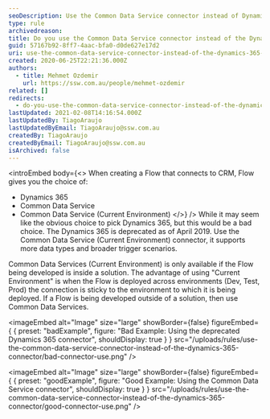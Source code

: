 ```yaml
---
seoDescription: Use the Common Data Service connector instead of Dynamics 365 when creating Flows to ensure compatibility and scalability.
type: rule
archivedreason:
title: Do you use the Common Data Service connector instead of the Dynamics 365 connector when using flows?
guid: 57167b92-8ff7-4aac-bfa0-d0de627e17d2
uri: use-the-common-data-service-connector-instead-of-the-dynamics-365-connector
created: 2020-06-25T22:21:36.000Z
authors:
  - title: Mehmet Ozdemir
    url: https://ssw.com.au/people/mehmet-ozdemir
related: []
redirects:
  - do-you-use-the-common-data-service-connector-instead-of-the-dynamics-365-connector-when-using-flows
lastUpdated: 2021-02-08T14:16:54.000Z
lastUpdatedBy: TiagoAraujo
lastUpdatedByEmail: TiagoAraujo@ssw.com.au
createdBy: TiagoAraujo
createdByEmail: TiagoAraujo@ssw.com.au
isArchived: false
---
```


<introEmbed
  body={<>
When creating a Flow that connects to CRM, Flow gives you the choice of:

- Dynamics 365
- Common Data Service
- Common Data Service (Current Environment)
  </>}
/>
While it may seem like the obvious choice to pick Dynamics 365, but this would be a bad choice. The Dynamics 365 is deprecated as of April 2019. Use the Common Data Service (Current Environment) connector, it supports more data types and broader trigger scenarios.

Common Data Services (Current Environment) is only available if the Flow being developed is inside a solution. The advantage of using "Current Environment" is when the Flow is deployed across environments (Dev, Test, Prod) the connection is sticky to the environment to which it is being deployed. If a Flow is being developed outside of a solution, then use Common Data Services.

<imageEmbed
  alt="Image"
  size="large"
  showBorder={false}
  figureEmbed={ {
    preset: "badExample",
    figure: "Bad Example: Using the deprecated Dynamics 365 connector",
    shouldDisplay: true
  } }
  src="/uploads/rules/use-the-common-data-service-connector-instead-of-the-dynamics-365-connector/bad-connector-use.png"
/>


<imageEmbed
  alt="Image"
  size="large"
  showBorder={false}
  figureEmbed={ {
    preset: "goodExample",
    figure: "Good Example: Using the Common Data Service connector",
    shouldDisplay: true
  } }
  src="/uploads/rules/use-the-common-data-service-connector-instead-of-the-dynamics-365-connector/good-connector-use.png"
/>

